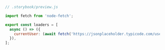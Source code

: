 ```js
// .storybook/preview.js

import fetch from 'node-fetch';

export const loaders = [
  async () => ({
    currentUser: (await fetch('https://jsonplaceholder.typicode.com/users/1')).json(),
  }),
];
```